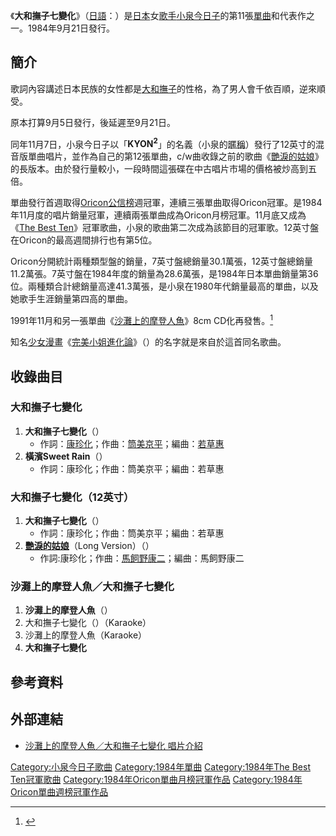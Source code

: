 {{Infobox Single
| Name           = 大和撫子七變化<br />{{lang|ja|ヤマトナデシコ七変化}}
| Artist         = [[小泉今日子|小泉今日子]]
| Album          = [[Today's_Girl|Today's Girl]]
| Released       = 1984年9月21日<br />1984年11月7日（12英寸）
| Format         = 7英寸單曲盤<br />12英寸單曲盤
| Recorded       = 
| Genre          = [[偶像歌謡曲|偶像歌謡曲]]
| Length         = 
| Label          = [[Victor_Entertainment|Victor音樂產業]]
| Writer         = [[康珍化|康珍化]]、[[筒美京平|筒美京平]]
| Producer       = 
| Certification  = 
| Chart position = *週間最高排行第1位（[[Oricon公信榜|Oricon]]）<br />週間最高排行第5位（12英寸，[[Oricon公信榜|Oricon]]）
*週間最高排行第1位（[[The_Best_Ten|The Best Ten]]）
*1984年10月月間排行第1位（[[Oricon公信榜|Oricon]]）
*1984年年間排行第35位（[[Oricon公信榜|Oricon]]）
| Last single    = [[迷宮的安托羅拉/DUNK|迷宮的安托羅拉／DUNK]]<br />（1984年）
| This single    = '''大和撫子七變化'''<br />（1984年）
| Next single    = [[The_Stardust_Memory|The Stardust Memory]]<br />（1984年）
}}
《'''大和撫子七變化'''》（[[日語|日語]]：{{lang|ja|'''ヤマトナデシコ七変化'''}}）是[[日本|日本]]女[[歌手|歌手]][[小泉今日子|小泉今日子]]的第11張[[單曲|單曲]]和代表作之一。1984年9月21日發行。

==簡介==
歌詞內容講述日本民族的女性都是[[大和撫子|大和撫子]]的性格，為了男人會千依百順，逆來順受。

原本打算9月5日發行，後延遲至9月21日。

同年11月7日，小泉今日子以「'''KYON<sup>2</sup>'''」的名義（小泉的[[暱稱|暱稱]]）發行了12英寸的混音版單曲唱片，並作為自己的第12張單曲，c/w曲收錄之前的歌曲《[[艷淚的姑娘|艷淚的姑娘]]》的長版本。由於發行量較小，一段時間這張碟在中古唱片市場的價格被炒高到五倍。

單曲發行首週取得[[Oricon公信榜|Oricon公信榜]]週冠軍，連續三張單曲取得Oricon冠軍。是1984年11月度的唱片銷量冠軍，連續兩張單曲成為Oricon月榜冠軍。11月底又成為《[[The_Best_Ten|The Best Ten]]》冠軍歌曲，小泉的歌曲第二次成為該節目的冠軍歌。12英寸盤在Oricon的最高週間排行也有第5位。

Oricon分開統計兩種類型盤的銷量，7英寸盤總銷量30.1萬張，12英寸盤總銷量11.2萬張。7英寸盤在1984年度的銷量為28.6萬張，是1984年日本單曲銷量第36位。兩種類合計總銷量高達41.3萬張，是小泉在1980年代銷量最高的單曲，以及她歌手生涯銷量第四高的單曲。

1991年11月和另一張單曲《[[沙灘上的摩登人魚/風之魔法|沙灘上的摩登人魚]]》8cm CD化再發售。<ref>{{Cite web |url=http://www.jvcmusic.co.jp/-/Discography/A000330/VIDL-10123.html |title=沙灘上的摩登人魚／大和撫子七變化 唱片介紹 |accessdate=2010-09-28 |archive-date=2011-11-19 |archive-url=https://web.archive.org/web/20111119035001/http://www.jvcmusic.co.jp/-/Discography/A000330/VIDL-10123.html |dead-url=no }}</ref>

知名[[少女漫畫|少女漫畫]]《[[完美小姐進化論|完美小姐進化論]]》（{{lang|ja|ヤマトナデシコ七変化♥}}）的名字就是來自於這首同名歌曲。

==收錄曲目==
===大和撫子七變化===
#'''大和撫子七變化'''（{{lang|ja|ヤマトナデシコ七変化}}）
#*作詞：[[康珍化|康珍化]]；作曲：[[筒美京平|筒美京平]]；編曲：[[若草惠|若草惠]]
#'''橫濱Sweet Rain'''（{{lang|ja|ヨコハマ・スイート・レイン}}）
#*作詞：康珍化；作曲：筒美京平；編曲：若草惠

===大和撫子七變化（12英寸）===
#'''大和撫子七變化'''（{{lang|ja|ヤマトナデシコ七変化}}）
#*作詞：康珍化；作曲：筒美京平；編曲：若草惠
#'''[[艷淚的姑娘|艷淚的姑娘]]'''（Long Version）（{{lang|ja|艶姿ナミダ娘}}）
#*作詞:康珍化；作曲：[[馬飼野康二|馬飼野康二]]；編曲：馬飼野康二

===沙灘上的摩登人魚／大和撫子七變化===
#'''沙灘上的摩登人魚'''（{{lang|ja|渚のはいから人魚}}）
#大和撫子七變化（{{lang|ja|ヤマトナデシコ七変化}}）（Karaoke）
#沙灘上的摩登人魚（Karaoke）
#'''大和撫子七變化'''

==參考資料==
{{reflist}}

==外部連結==
*[http://www.jvcmusic.co.jp/-/Discography/A000330/VIDL-10123.html 沙灘上的摩登人魚／大和撫子七變化 唱片介紹]{{Wayback|url=http://www.jvcmusic.co.jp/-/Discography/A000330/VIDL-10123.html |date=20111119035001 }}

{{DEFAULTSORT:Yamato Nadeshiko Shichi Henge}}
[[Category:小泉今日子歌曲|Category:小泉今日子歌曲]]
[[Category:1984年單曲|Category:1984年單曲]]
[[Category:1984年The_Best_Ten冠軍歌曲|Category:1984年The Best Ten冠軍歌曲]]
[[Category:1984年Oricon單曲月榜冠軍作品|Category:1984年Oricon單曲月榜冠軍作品]]
[[Category:1984年Oricon單曲週榜冠軍作品|Category:1984年Oricon單曲週榜冠軍作品]]